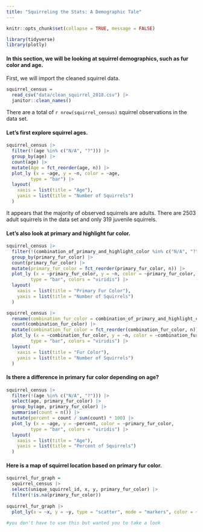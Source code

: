 ```yaml
---
title: "Squirreling the Stats: A Demographic Tale"
---
```



```r
knitr::opts_chunk$set(collapse = TRUE, message = FALSE)
```

```r
library(tidyverse)
library(plotly)
```

#### In this section, we will be looking at squirrel demographics, such as fur color and age. 

First, we will import the cleaned squirrel data. 

```r
squirrel_census = 
  read_csv("data/clean_squirrel_2018.csv") |> 
  janitor::clean_names()
```

There are a total of `r nrow(squirrel_census)` squirrel observations in the data set. 


#### Let's first explore squirrel ages. 

```r
squirrel_census |> 
  filter(!(age %in% c("N/A", "?"))) |> 
  group_by(age) |> 
  count(age) |> 
  mutate(Age = fct_reorder(age, n)) |> 
  plot_ly (x = ~age, y = ~n, color = ~age,
         type = "bar") |> 
  layout(
    xaxis = list(title = "Age"),   
    yaxis = list(title = "Number of Squirrels") 
  )
```
It appears that the majority of observed squirrels are adults. There are 2503 adult squirrels in the data set and only 319 juvenile squirrels. 


#### Let's also look at primary and highlight fur color.

```r
squirrel_census |> 
  filter(!(combination_of_primary_and_highlight_color %in% c("N/A", "?"))) |> 
  group_by(primary_fur_color) |> 
  count(primary_fur_color) |> 
  mutate(primary_fur_color = fct_reorder(primary_fur_color, n)) |> 
  plot_ly (x = ~primary_fur_color, y = ~n, color = ~primary_fur_color,
         type = "bar", colors = "viridis") |> 
  layout(
    xaxis = list(title = "Primary Fur Color"),   
    yaxis = list(title = "Number of Squirrels") 
  )
```

```r
squirrel_census |> 
  rename(combination_fur_color = combination_of_primary_and_highlight_color) |> 
  count(combination_fur_color) |> 
  mutate(combination_fur_color = fct_reorder(combination_fur_color, n)) |> 
  plot_ly (x = ~combination_fur_color, y = ~n, color = ~combination_fur_color,
         type = "bar", colors = "viridis") |> 
  layout(
    xaxis = list(title = "Fur Color"),   
    yaxis = list(title = "Number of Squirrels") 
  )
```

#### Is there a difference in primary fur color depending on age? 

```r
squirrel_census |> 
  filter(!(age %in% c("N/A", "?"))) |>
  select(age, primary_fur_color) |> 
  group_by(age, primary_fur_color) |> 
  summarise(count = n()) |> 
  mutate(percent = count / sum(count) * 100) |> 
  plot_ly (x = ~age, y = ~percent, color = ~primary_fur_color,
         type = "bar", colors = "viridis") |> 
  layout(
    xaxis = list(title = "Age"),   
    yaxis = list(title = "Percent of Squirrels") 
  )
```

#### Here is a map of squirrel location based on primary fur color. 

```r
squirrel_fur_graph =
  squirrel_census |> 
  select(unique_squirrel_id, x, y, primary_fur_color) |>
  filter(!is.na(primary_fur_color))
        
squirrel_fur_graph |> 
  plot_ly(x = ~x, y = ~y, type = "scatter", mode = "markers", color = ~primary_fur_color)

#you don't have to use this but wanted you to take a look
```